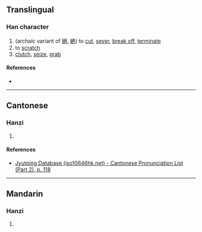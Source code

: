 {{character info/new}}
==Translingual==

===Han character===
{{Han char|rn=64|rad=手|as=12|sn=15|four=|canj=QVFU|ids=⿰扌絕}}

# (archaic variant of [[絕]], [[絶]]) to [[cut]], [[sever]], [[break off]], [[terminate]]
# to [[scratch]]
# [[clutch]], [[seize]], [[grab]]

====References====
* {{Han ref|kx=0455.130|dkj=12729|dj=0804.190|hdz=31965.030|uh=64A7|ud=25767}}

----

==Cantonese==

===Hanzi===
{{yue-hanzi|jyut=[[zyut6]], [[zyut3]]|y=jyut6, jyut3}}

# {{rfdef|yue|sort=手12}}

====References====
* [http://www.iso10646hk.net/jp/document/download.jsp Jyutping Database (iso10646hk.net) - Cantonese Pronunciation List (Part 2), p. 118]

----

==Mandarin==

===Hanzi===
{{cmn-hanzi|pin=[[juē]] ([[jue1]])|wg=chüeh<sup>1</sup>}}

# {{rfdef|cmn|sort=手12}}